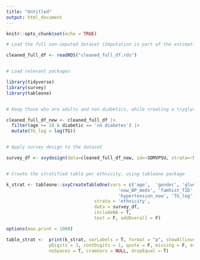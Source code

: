 ---
title: "Untitled"
output: html_document
---

```{r setup, include=FALSE}
knitr::opts_chunk$set(echo = TRUE)
```

```{r}
# Load the full non-imputed dataset (Imputation is part of the estimation process, table 1 comes before that)

cleaned_full_df <- readRDS("cleaned_full_df.rds")


# Load relevant packages

library(tidyverse)
library(survey)
library(tableone)


# Keep those who are adults and non diabetics, while creating a tryglycerides with logs.

cleaned_full_df_new <- cleaned_full_df |> 
  filter(age >= 18 & diabetic == 'no diabetes') |> 
  mutate(TG_log = log(TG))


# Apply survey design to the dataset

survey_df <- svydesign(data=cleaned_full_df_new, id=~SDMVPSU, strata=~SDMVSTRA, weights=~survey_weight, nest=TRUE)


# Create the stratified table per ethnicity, using tableone package 

k_strat <- tableone::svyCreateTableOne(vars = c('age',  'gender', 'glucose',  'BMI', 'HDL', 
                                          'now_BP_meds', 'famhist_T2D', 'current_smoker',  'SBP',  'DBP',  
                                          'hypertension_now', 'TG_log'),
                                 strata = 'ethnicity', 
                                 data = survey_df,
                                 includeNA = T,
                                 test = F, addOverall = F)

options(max.print = 1000)

table_strat <-  print(k_strat, varLabels = T, format = "p", showAllLevels = T, catDigits = 1, 
                pDigits = 3, contDigits = 1, quote = F, missing = F, explain = F, printToggle = T, 
                noSpaces = T, cramVars = NULL, dropEqual = T)
```

